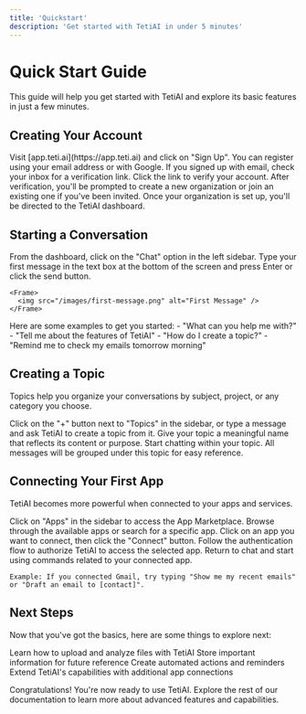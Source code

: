 ```yaml
---
title: 'Quickstart'
description: 'Get started with TetiAI in under 5 minutes'
---
```


# Quick Start Guide

This guide will help you get started with TetiAI and explore its basic features in just a few minutes.

## Creating Your Account

<Steps>
  <Step title="Sign Up">
    Visit [app.teti.ai](https://app.teti.ai) and click on "Sign Up". You can register using your email address or with Google.
  </Step>
  <Step title="Verify Your Email">
    If you signed up with email, check your inbox for a verification link. Click the link to verify your account.
  </Step>
  <Step title="Create or Join an Organization">
    After verification, you'll be prompted to create a new organization or join an existing one if you've been invited.
  </Step>
  <Step title="Access the Dashboard">
    Once your organization is set up, you'll be directed to the TetiAI dashboard.
  </Step>
</Steps>

## Starting a Conversation

<Steps>
  <Step title="Navigate to Chat">
    From the dashboard, click on the "Chat" option in the left sidebar.
  </Step>
  <Step title="Begin Chatting">
    Type your first message in the text box at the bottom of the screen and press Enter or click the send button.
    
    <Frame>
      <img src="/images/first-message.png" alt="First Message" />
    </Frame>
  </Step>
  <Step title="Try These Examples">
    Here are some examples to get you started:
    - "What can you help me with?"
    - "Tell me about the features of TetiAI"
    - "How do I create a topic?"
    - "Remind me to check my emails tomorrow morning"
  </Step>
</Steps>

## Creating a Topic

Topics help you organize your conversations by subject, project, or any category you choose.

<Steps>
  <Step title="Start a New Topic">
    Click on the "+" button next to "Topics" in the sidebar, or type a message and ask TetiAI to create a topic from it.
  </Step>
  <Step title="Name Your Topic">
    Give your topic a meaningful name that reflects its content or purpose.
  </Step>
  <Step title="Add Messages">
    Start chatting within your topic. All messages will be grouped under this topic for easy reference.
  </Step>
</Steps>

## Connecting Your First App

TetiAI becomes more powerful when connected to your apps and services.

<Steps>
  <Step title="Go to Apps">
    Click on "Apps" in the sidebar to access the App Marketplace.
  </Step>
  <Step title="Browse Available Apps">
    Browse through the available apps or search for a specific app.
  </Step>
  <Step title="Connect an App">
    Click on an app you want to connect, then click the "Connect" button.
  </Step>
  <Step title="Authorize Access">
    Follow the authentication flow to authorize TetiAI to access the selected app.
  </Step>
  <Step title="Start Using the App">
    Return to chat and start using commands related to your connected app.
    
    Example: If you connected Gmail, try typing "Show me my recent emails" or "Draft an email to [contact]".
  </Step>
</Steps>

## Next Steps

Now that you've got the basics, here are some things to explore next:

<CardGroup>
  <Card
    title="Upload Files"
    icon="file-arrow-up"
    href="/user-interface/files"
  >
    Learn how to upload and analyze files with TetiAI
  </Card>
  <Card
    title="Create Memories"
    icon="brain"
    href="/user-interface/memories"
  >
    Store important information for future reference
  </Card>
  <Card
    title="Set Up Triggers"
    icon="bolt"
    href="/user-interface/triggers"
  >
    Create automated actions and reminders
  </Card>
  <Card
    title="Connect More Apps"
    icon="puzzle-piece"
    href="/apps/connecting-apps"
  >
    Extend TetiAI's capabilities with additional app connections
  </Card>
</CardGroup>

Congratulations! You're now ready to use TetiAI. Explore the rest of our documentation to learn more about advanced features and capabilities.
